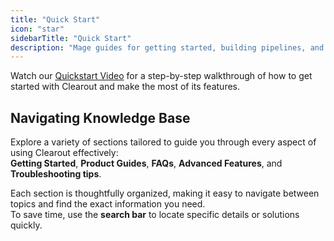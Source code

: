 ```yaml
---
title: "Quick Start"
icon: "star"
sidebarTitle: "Quick Start"
description: "Mage guides for getting started, building pipelines, and more."
---
```


Watch our [Quickstart Video](#) for a step-by-step walkthrough of how to get started with Clearout and make the most of its features.

## Navigating Knowledge Base

Explore a variety of sections tailored to guide you through every aspect of using Clearout effectively:  
**Getting Started**, **Product Guides**, **FAQs**, **Advanced Features**, and **Troubleshooting tips**.  

Each section is thoughtfully organized, making it easy to navigate between topics and find the exact information you need.  
To save time, use the **search bar** to locate specific details or solutions quickly.


